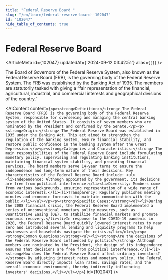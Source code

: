 ```yaml
---
title: "Federal Reserve Board "
slug: "/en/learn/federal-reserve-board--102047"
id: "102047"
hide_table_of_contents: true
---
```



# Federal Reserve Board 

<ArticleMeta id={102047} updatedAt={'2024-09-12 03:42:51'} alias={`[]`} />
<div className='border-solid border-b border-t-0 my-4 border-[var(--ifm-color-gray-300)]' />

The Board of Governors of the Federal Reserve System, also known as the Federal Reserve Board (FRB), is the governing body of the Federal Reserve System. The FRB was established by the Banking Act of 1935. The members are statutorily tasked with giving a “fair representation of the financial, agricultural, industrial, and commercial interests and geographical divisions of the country.”

<AIContent content={`<p><strong>Definition:</strong> The Federal Reserve Board (FRB) is the governing body of the Federal Reserve System, responsible for overseeing and managing the central banking system of the United States. It consists of seven members who are nominated by the President and confirmed by the Senate.</p><p><strong>Origin:</strong> The Federal Reserve Board was established in 1935 under the Banking Act. This act aimed to strengthen the regulation of the banking system, ensure financial stability, and restore public confidence in the banking system after the Great Depression.</p><p><strong>Categories and Characteristics:</strong> The main responsibilities of the Federal Reserve Board include formulating monetary policy, supervising and regulating banking institutions, maintaining financial system stability, and providing financial services. The board members serve 14-year terms to ensure the independence and long-term nature of their decisions. Key characteristics of the Federal Reserve Board include: <ul><li>Independence: Although appointed by the government, its decisions are free from political interference.</li><li>Diversity: Members come from various backgrounds, ensuring representation of a wide range of economic interests.</li><li>Transparency: Regularly publishes meeting minutes and economic forecasts to maintain communication with the public.</li></ul></p><p><strong>Specific Cases:</strong><ol><li>During the 2008 financial crisis, the Federal Reserve Board implemented a series of unconventional monetary policy measures, such as Quantitative Easing (QE), to stabilize financial markets and promote economic recovery.</li><li>In response to the COVID-19 pandemic in 2020, the Federal Reserve Board quickly lowered interest rates to near zero and introduced several lending and liquidity programs to help businesses and households navigate the crisis.</li></ol></p><p><strong>Common Questions:</strong><ul><li><strong>Are the decisions of the Federal Reserve Board influenced by politics?</strong> Although members are nominated by the President, the design of its independence ensures that decisions are free from political interference.</li><li><strong>How does the Federal Reserve Board affect ordinary investors?</strong> By adjusting interest rates and monetary policy, the Federal Reserve Board directly impacts loan rates, savings rates, and the overall economic environment, thereby indirectly influencing investors' decisions.</li></ul></p>`} id={102047} />
